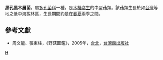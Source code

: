 {{Speciesbox
| taxon = Nigrofomes melanoporus
| binomial_authority = (Mont.) Murr.
}}

'''黑孔黑木層菌'''，屬[[多孔菌科|多孔菌科]]一種，是[[木棲腐生|木棲腐生]]的中型菇類。該菇類生長於如[[台灣|台灣]]等地之低中海拔林區，生長期間約是在[[春|春]][[夏|夏]]兩季之間。

==參考文獻==
*周文能、張東柱，《野菇圖鑑》，2005年，[[台北|台北]]，[[台灣館出版社|台灣館出版社]]
{{taxonbar}}
[[Category:黑层孔属|H]]
{{真菌小作品}}